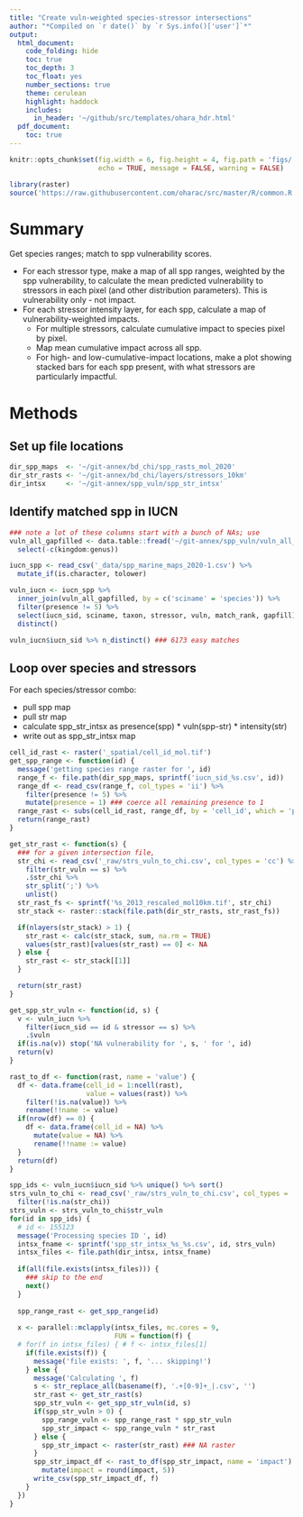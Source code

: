```yaml
---
title: "Create vuln-weighted species-stressor intersections"
author: "*Compiled on `r date()` by `r Sys.info()['user']`*"
output: 
  html_document:
    code_folding: hide
    toc: true
    toc_depth: 3
    toc_float: yes
    number_sections: true
    theme: cerulean
    highlight: haddock
    includes: 
      in_header: '~/github/src/templates/ohara_hdr.html'
  pdf_document:
    toc: true
---
```


``` r

knitr::opts_chunk$set(fig.width = 6, fig.height = 4, fig.path = 'figs/',
                      echo = TRUE, message = FALSE, warning = FALSE)

library(raster)
source('https://raw.githubusercontent.com/oharac/src/master/R/common.R')

```

# Summary

Get species ranges; match to spp vulnerability scores.  

* For each stressor type, make a map of all spp ranges, weighted by the spp vulnerability, to calculate the mean predicted vulnerability to stressors in each pixel (and other distribution parameters).  This is vulnerability only - not impact.
* For each stressor intensity layer, for each spp, calculate a map of vulnerability-weighted impacts.
    * For multiple stressors, calculate cumulative impact to species pixel by pixel.  
    * Map mean cumulative impact across all spp.
    * For high- and low-cumulative-impact locations, make a plot showing stacked bars for each spp present, with what stressors are particularly impactful.
    
# Methods

## Set up file locations

```r
dir_spp_maps  <- '~/git-annex/bd_chi/spp_rasts_mol_2020'
dir_str_rasts <- '~/git-annex/bd_chi/layers/stressors_10km'
dir_intsx     <- '~/git-annex/spp_vuln/spp_str_intsx'
```

## Identify matched spp in IUCN

```r
### note a lot of these columns start with a bunch of NAs; use 
vuln_all_gapfilled <- data.table::fread('~/git-annex/spp_vuln/vuln_all_spp_gapfilled.csv') %>%
  select(-c(kingdom:genus))

iucn_spp <- read_csv('_data/spp_marine_maps_2020-1.csv') %>%
  mutate_if(is.character, tolower)

vuln_iucn <- iucn_spp %>%
  inner_join(vuln_all_gapfilled, by = c('sciname' = 'species')) %>%
  filter(presence != 5) %>%
  select(iucn_sid, sciname, taxon, stressor, vuln, match_rank, gapfill) %>%
  distinct()

vuln_iucn$iucn_sid %>% n_distinct() ### 6173 easy matches
```

## Loop over species and stressors

For each species/stressor combo:

* pull spp map
* pull str map
* calculate spp_str_intsx as presence(spp) * vuln(spp-str) * intensity(str)
* write out as spp_str_intsx map

```r
cell_id_rast <- raster('_spatial/cell_id_mol.tif')
get_spp_range <- function(id) {
  message('getting species range raster for ', id)
  range_f <- file.path(dir_spp_maps, sprintf('iucn_sid_%s.csv', id))
  range_df <- read_csv(range_f, col_types = 'ii') %>%
    filter(presence != 5) %>%
    mutate(presence = 1) ### coerce all remaining presence to 1
  range_rast <- subs(cell_id_rast, range_df, by = 'cell_id', which = 'presence')
  return(range_rast)
}

get_str_rast <- function(s) {
  ### for a given intersection file, 
  str_chi <- read_csv('_raw/strs_vuln_to_chi.csv', col_types = 'cc') %>%
    filter(str_vuln == s) %>%
    .$str_chi %>%
    str_split(';') %>%
    unlist()
  str_rast_fs <- sprintf('%s_2013_rescaled_mol10km.tif', str_chi)
  str_stack <- raster::stack(file.path(dir_str_rasts, str_rast_fs))

  if(nlayers(str_stack) > 1) {
    str_rast <- calc(str_stack, sum, na.rm = TRUE)
    values(str_rast)[values(str_rast) == 0] <- NA
  } else {
    str_rast <- str_stack[[1]]
  }

  return(str_rast)
}

get_spp_str_vuln <- function(id, s) {
  v <- vuln_iucn %>%
    filter(iucn_sid == id & stressor == s) %>%
    .$vuln
  if(is.na(v)) stop('NA vulnerability for ', s, ' for ', id)
  return(v)
}

rast_to_df <- function(rast, name = 'value') {
  df <- data.frame(cell_id = 1:ncell(rast),
                   value = values(rast)) %>%
    filter(!is.na(value)) %>%
    rename(!!name := value)
  if(nrow(df) == 0) {
    df <- data.frame(cell_id = NA) %>%
      mutate(value = NA) %>%
      rename(!!name := value)
  }
  return(df)
}
```

```r
spp_ids <- vuln_iucn$iucn_sid %>% unique() %>% sort()
strs_vuln_to_chi <- read_csv('_raw/strs_vuln_to_chi.csv', col_types = 'cc') %>%
  filter(!is.na(str_chi))
strs_vuln <- strs_vuln_to_chi$str_vuln
for(id in spp_ids) {
  # id <- 155123
  message('Processing species ID ', id)
  intsx_fname <- sprintf('spp_str_intsx_%s_%s.csv', id, strs_vuln)
  intsx_files <- file.path(dir_intsx, intsx_fname)
  
  if(all(file.exists(intsx_files))) {
    ### skip to the end
    next()
  }
  
  spp_range_rast <- get_spp_range(id)
  
  x <- parallel::mclapply(intsx_files, mc.cores = 9,
                          FUN = function(f) {
  # for(f in intsx_files) { # f <- intsx_files[1]
    if(file.exists(f)) {
      message('file exists: ', f, '... skipping!')
    } else {
      message('Calculating ', f)
      s <- str_replace_all(basename(f), '.+[0-9]+_|.csv', '')
      str_rast <- get_str_rast(s)
      spp_str_vuln <- get_spp_str_vuln(id, s)
      if(spp_str_vuln > 0) {
        spp_range_vuln <- spp_range_rast * spp_str_vuln 
        spp_str_impact <- spp_range_vuln * str_rast
      } else {
        spp_str_impact <- raster(str_rast) ### NA raster
      }
      spp_str_impact_df <- rast_to_df(spp_str_impact, name = 'impact') %>%
        mutate(impact = round(impact, 5))
      write_csv(spp_str_impact_df, f)
    }
  })
}
```


